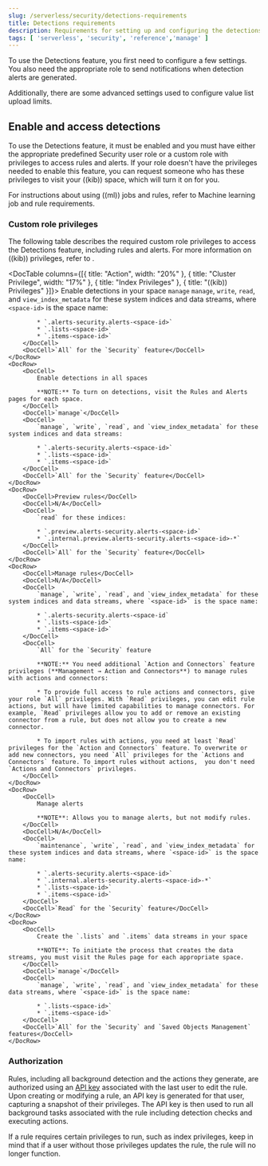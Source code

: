 ```yaml
---
slug: /serverless/security/detections-requirements
title: Detections requirements
description: Requirements for setting up and configuring the detections feature.
tags: [ 'serverless', 'security', 'reference','manage' ]
---
```


<div id="detections-permissions-section"></div>

To use the <DocLink slug="/serverless/security/detection-engine-overview">Detections feature</DocLink>, you first need to
configure a few settings. You also need the appropriate role to send
<DocLink slug="/serverless/security/rules-create" section="set-up-alert-notifications-optional">notifications</DocLink> when detection alerts are generated.

Additionally, there are some <DocLink slug="/serverless/security/detections-requirements" section="configure-list-upload-limits">advanced settings</DocLink> used to
configure <DocLink slug="/serverless/security/value-lists-exceptions">value list</DocLink> upload limits.

<div id="enable-detections-ui"></div>

## Enable and access detections

To use the Detections feature, it must be enabled and you must have either the appropriate <DocLink slug="/serverless/general/assign-user-roles">predefined Security user role</DocLink> or a <DocLink slug="/serverless/custom-roles">custom role</DocLink> with privileges to access rules and alerts. If your role doesn't have the privileges needed to enable this feature, you can request someone who has these privileges to visit your ((kib)) space, which will turn it on for you. 

<DocCallOut title="Note">
For instructions about using ((ml)) jobs and rules, refer to <DocLink slug="/serverless/security/ml-requirements">Machine learning job and rule requirements</DocLink>.
</DocCallOut>

### Custom role privileges

The following table describes the required custom role privileges to access the Detections feature, including rules and alerts. For more information on ((kib)) privileges, refer to <DocLink slug="/serverless/custom-roles" />.

<DocTable columns={[{ title: "Action", width: "20%" }, { title: "Cluster Privilege", width: "17%" }, { title: "Index Privileges" }, { title: "((kib)) Privileges" }]}>
    <DocRow>
        <DocCell>Enable detections in your space</DocCell>
        <DocCell>`manage`</DocCell>
        <DocCell>
            `manage`, `write`, `read`, and `view_index_metadata` for these system indices and data streams, where `<space-id>` is the space name:

            * `.alerts-security.alerts-<space-id>`
            * `.lists-<space-id>`
            * `.items-<space-id>`
        </DocCell>
        <DocCell>`All` for the `Security` feature</DocCell>
    </DocRow>
    <DocRow>
        <DocCell>
            Enable detections in all spaces

            **NOTE:** To turn on detections, visit the Rules and Alerts pages for each space.
        </DocCell>
        <DocCell>`manage`</DocCell>
        <DocCell>
            `manage`, `write`, `read`, and `view_index_metadata` for these system indices and data streams:

            * `.alerts-security.alerts-<space-id>`
            * `.lists-<space-id>`
            * `.items-<space-id>`
        </DocCell>
        <DocCell>`All` for the `Security` feature</DocCell>
    </DocRow>
    <DocRow>
        <DocCell>Preview rules</DocCell>
        <DocCell>N/A</DocCell>
        <DocCell>
            `read` for these indices:

            * `.preview.alerts-security.alerts-<space-id>`
            * `.internal.preview.alerts-security.alerts-<space-id>-*`
        </DocCell>
        <DocCell>`All` for the `Security` feature</DocCell>
    </DocRow>
    <DocRow>
        <DocCell>Manage rules</DocCell>
        <DocCell>N/A</DocCell>
        <DocCell>
            `manage`, `write`, `read`, and `view_index_metadata` for these system indices and data streams, where `<space-id>` is the space name:

            * `.alerts-security.alerts-<space-id`
            * `.lists-<space-id>`
            * `.items-<space-id>`
        </DocCell>
        <DocCell>
            `All` for the `Security` feature

            **NOTE:** You need additional `Action and Connectors` feature privileges (**Management → Action and Connectors**) to manage rules with actions and connectors:

            * To provide full access to rule actions and connectors, give your role `All` privileges. With `Read` privileges, you can edit rule actions, but will have limited capabilities to manage connectors. For example, `Read` privileges allow you to add or remove an existing connector from a rule, but does not allow you to create a new connector.

            * To import rules with actions, you need at least `Read` privileges for the `Action and Connectors` feature. To overwrite or add new connectors, you need `All` privileges for the `Actions and Connectors` feature. To import rules without actions,  you don't need `Actions and Connectors` privileges.
        </DocCell>
    </DocRow>
    <DocRow>
        <DocCell>
            Manage alerts

            **NOTE**: Allows you to manage alerts, but not modify rules.    
        </DocCell>
        <DocCell>N/A</DocCell>
        <DocCell>
            `maintenance`, `write`, `read`, and `view_index_metadata` for these system indices and data streams, where `<space-id>` is the space name:

            * `.alerts-security.alerts-<space-id>`
            * `.internal.alerts-security.alerts-<space-id>-*`
            * `.lists-<space-id>`
            * `.items-<space-id>`
        </DocCell>
        <DocCell>`Read` for the `Security` feature</DocCell>
    </DocRow>
    <DocRow>
        <DocCell>
            Create the `.lists` and `.items` data streams in your space

            **NOTE**: To initiate the process that creates the data streams, you must visit the Rules page for each appropriate space.
        </DocCell>
        <DocCell>`manage`</DocCell>
        <DocCell>
            `manage`, `write`, `read`, and `view_index_metadata` for these data streams, where `<space-id>` is the space name:

            * `.lists-<space-id>`
            * `.items-<space-id>`
        </DocCell>
        <DocCell>`All` for the `Security` and `Saved Objects Management` features</DocCell>
    </DocRow>
</DocTable>

<div id="alerting-auth-model"></div>

### Authorization

Rules, including all background detection and the actions they generate, are authorized using an [API key](((kibana-ref))/api-keys.html) associated with the last user to edit the rule. Upon creating or modifying a rule, an API key is generated for that user, capturing a snapshot of their privileges. The API key is then used to run all background tasks associated with the rule including detection checks and executing actions.

<DocCallOut title="Important" color="warning">

If a rule requires certain privileges to run, such as index privileges, keep in mind that if a user without those privileges updates the rule, the rule will no longer function.

</DocCallOut>
